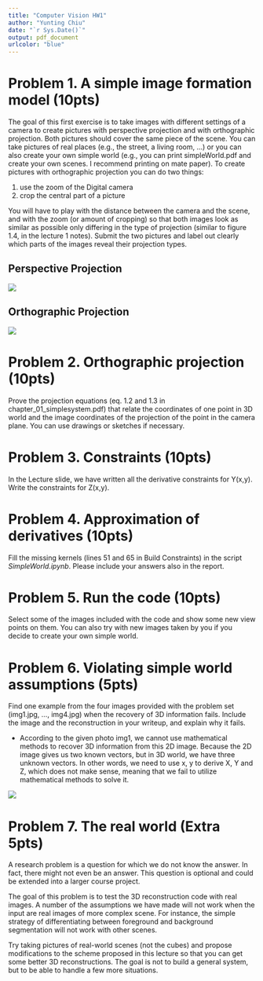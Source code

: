 ```yaml
---
title: "Computer Vision HW1"
author: "Yunting Chiu"
date: "`r Sys.Date()`"
output: pdf_document
urlcolor: "blue"
---
```


# Problem 1. A simple image formation model (10pts)
The goal of this first exercise is to take images with different settings of a camera to create pictures with perspective projection and with orthographic projection. Both pictures should cover the same piece of the scene. You can take pictures of real places (e.g., the street, a living room, ...) or you can also create your own simple world (e.g., you can print simpleWorld.pdf and create your own scenes. I recommend printing on mate paper). To create pictures with orthographic projection you can do two things:

(1) use the zoom of the Digital camera
(2) crop the central part of a picture

You will have to play with the distance between the camera and the scene, and with the zoom (or amount of cropping) so that both images look as similar as possible only differing in the type of projection (similar to figure 1.4, in the lecture 1 notes). Submit the two pictures and label out clearly which parts of the images reveal their projection types.

## Perspective Projection

![](problem1pics/perspective.jpg)

## Orthographic Projection

![](problem1pics/orthographic.jpg)

# Problem 2. Orthographic projection (10pts)
Prove the projection equations (eq. 1.2 and 1.3 in chapter_01_simplesystem.pdf) that relate the coordinates of one point in 3D world and the image coordinates of the projection of the point in the camera plane.   You can use drawings or sketches if necessary.


# Problem 3. Constraints (10pts)
In the Lecture slide, we have written all the derivative constraints for Y(x,y). Write the constraints for Z(x,y).


# Problem 4. Approximation of derivatives (10pts)
Fill the missing kernels (lines 51 and 65 in Build Constraints) in the script *SimpleWorld.ipynb*.
Please include your answers also in the report.

# Problem 5. Run the code (10pts)
Select some of the images included with the code and show some new view points on them. You can also try with new images taken by you if you decide to create your own simple world.

# Problem 6. Violating simple world assumptions (5pts)
Find one example from the four images provided with the problem set (img1.jpg, ..., img4.jpg) when the recovery of 3D information fails. Include the image and the reconstruction in your writeup, and explain why it fails.

- According to the given photo img1, we cannot use mathematical methods to recover 3D information from this 2D image. Because the 2D image gives us two known vectors, but in 3D world, we have three unknown vectors. In other words, we need to use x, y to derive X, Y and Z, which does not make sense, meaning that we fail to utilize mathematical methods to solve it.

![](img1.png)

# Problem 7. The real world (Extra 5pts)
A research problem is a question for which we do not know the answer. In fact, there might
not even be an answer. This question is optional and could be extended into a larger course
project.\

The goal of this problem is to test the 3D reconstruction code with real images. A number
of the assumptions we have made will not work when the input are real images of more
complex scene. For instance, the simple strategy of differentiating between foreground and
background segmentation will not work with other scenes.\

Try taking pictures of real-world scenes (not the cubes) and propose modifications to the
scheme proposed in this lecture so that you can get some better 3D reconstructions. The goal
is not to build a general system, but to be able to handle a few more situations.\